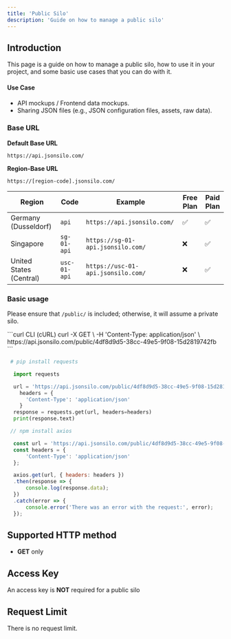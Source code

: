 ```yaml
---
title: 'Public Silo'
description: 'Guide on how to manage a public silo'
---
```


## Introduction

This page is a guide on how to manage a public silo, how to use it in your project, and some basic use cases that you can do with it.

#### Use Case

- API mockups / Frontend data mockups.
- Sharing JSON files (e.g., JSON configuration files, assets, raw data).

### Base URL

**Default Base URL**

```
https://api.jsonsilo.com/
```

**Region-Base URL**

```
https://[region-code].jsonsilo.com/
```

| Region | Code | Example | Free Plan | Paid Plan |
|--------|------|---------|-----------|-----------|
| Germany (Dusseldorf)| `api` | `https://api.jsonsilo.com/` | ✅ | ✅ |
| Singapore | `sg-01-api` | `https://sg-01-api.jsonsilo.com/` | ❌ | ✅ |
| United States (Central) | `usc-01-api` | `https://usc-01-api.jsonsilo.com/` | ❌ | ✅ |

### Basic usage

<Warning>Please ensure that `/public/` is included; otherwise, it will assume a private silo.</Warning>

<CodeGroup>
```curl CLI (cURL)
curl -X GET \
    -H 'Content-Type: application/json' \
    https://api.jsonsilo.com/public/4df8d9d5-38cc-49e5-9f08-15d2819742fb
```

```python main.py (Python)
 # pip install requests

  import requests 

  url = 'https://api.jsonsilo.com/public/4df8d9d5-38cc-49e5-9f08-15d2819742fb'
    headers = {
      'Content-Type': 'application/json'
    }
  response = requests.get(url, headers=headers)
  print(response.text)
```

```javascript main.js (JavaScript)
 // npm install axios

  const url = 'https://api.jsonsilo.com/public/4df8d9d5-38cc-49e5-9f08-15d2819742fb';
  const headers = {
      'Content-Type': 'application/json'
  };

  axios.get(url, { headers: headers })
  .then(response => {
      console.log(response.data);
  })
  .catch(error => {
      console.error('There was an error with the request:', error);
  });
```
</CodeGroup>

## Supported HTTP method

- **GET** only

## Access Key

An access key is **NOT** required for a public silo

## Request Limit

There is no request limit.
